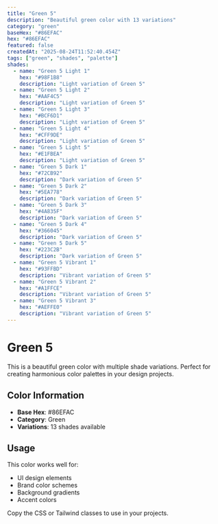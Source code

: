 ```yaml
---
title: "Green 5"
description: "Beautiful green color with 13 variations"
category: "green"
baseHex: "#86EFAC"
hex: "#86EFAC"
featured: false
createdAt: "2025-08-24T11:52:40.454Z"
tags: ["green", "shades", "palette"]
shades:
  - name: "Green 5 Light 1"
    hex: "#98F1B8"
    description: "Light variation of Green 5"
  - name: "Green 5 Light 2"
    hex: "#AAF4C5"
    description: "Light variation of Green 5"
  - name: "Green 5 Light 3"
    hex: "#BCF6D1"
    description: "Light variation of Green 5"
  - name: "Green 5 Light 4"
    hex: "#CFF9DE"
    description: "Light variation of Green 5"
  - name: "Green 5 Light 5"
    hex: "#E1FBEA"
    description: "Light variation of Green 5"
  - name: "Green 5 Dark 1"
    hex: "#72CB92"
    description: "Dark variation of Green 5"
  - name: "Green 5 Dark 2"
    hex: "#5EA778"
    description: "Dark variation of Green 5"
  - name: "Green 5 Dark 3"
    hex: "#4A835F"
    description: "Dark variation of Green 5"
  - name: "Green 5 Dark 4"
    hex: "#366045"
    description: "Dark variation of Green 5"
  - name: "Green 5 Dark 5"
    hex: "#223C2B"
    description: "Dark variation of Green 5"
  - name: "Green 5 Vibrant 1"
    hex: "#93FFBD"
    description: "Vibrant variation of Green 5"
  - name: "Green 5 Vibrant 2"
    hex: "#A1FFCE"
    description: "Vibrant variation of Green 5"
  - name: "Green 5 Vibrant 3"
    hex: "#AEFFE0"
    description: "Vibrant variation of Green 5"
---
```


# Green 5

This is a beautiful green color with multiple shade variations. Perfect for creating harmonious color palettes in your design projects.

## Color Information

- **Base Hex**: #86EFAC
- **Category**: Green
- **Variations**: 13 shades available

## Usage

This color works well for:
- UI design elements
- Brand color schemes  
- Background gradients
- Accent colors

Copy the CSS or Tailwind classes to use in your projects.

